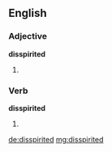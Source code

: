 ==English==

===Adjective===
'''disspirited'''

# {{alternative spelling of|[[dispirited]]}}


===Verb===
'''disspirited'''

# {{past of|[[disspirit]]}} {{alternative spelling of|[[dispirited]]}}

[[de:disspirited]]
[[mg:disspirited]]